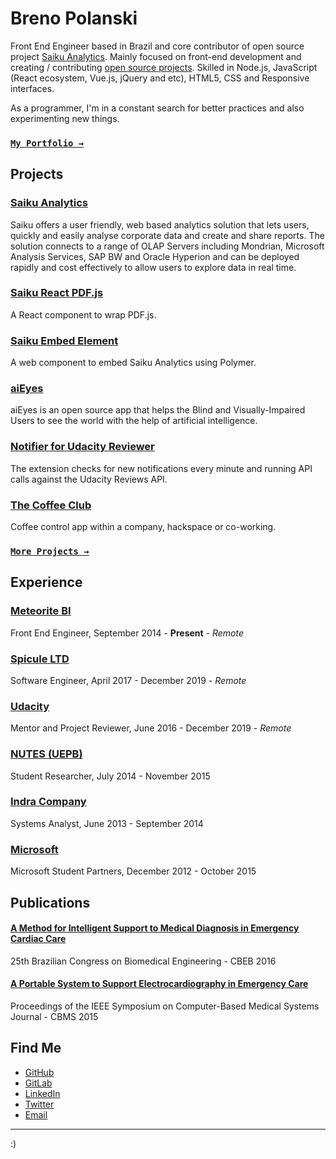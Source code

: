 # Breno Polanski

Front End Engineer based in Brazil and core contributor of open source project [Saiku Analytics](https://saiku.meteorite.bi/). Mainly focused on front-end development and creating / contributing [open source projects](https://github.com/brenopolanski). Skilled in Node.js, JavaScript (React ecosystem, Vue.js, jQuery and etc), HTML5, CSS and Responsive interfaces.

As a programmer, I'm in a constant search for better practices and also experimenting new things.

### [`My Portfolio →`](http://brenopolanski.com/my-portfolio/)

## Projects

### [Saiku Analytics](https://github.com/OSBI/saiku)

Saiku offers a user friendly, web based analytics solution that lets users, quickly and easily analyse corporate data and create and share reports. The solution connects to a range of OLAP Servers including Mondrian, Microsoft Analysis Services, SAP BW and Oracle Hyperion and can be deployed rapidly and cost effectively to allow users to explore data in real time.

### [Saiku React PDF.js](https://github.com/OSBI/saiku-react-pdfjs)

A React component to wrap PDF.js.

### [Saiku Embed Element](https://github.com/OSBI/saiku-embed-element)

A web component to embed Saiku Analytics using Polymer.

### [aiEyes](https://github.com/brenopolanski/aiEyes)

aiEyes is an open source app that helps the Blind and Visually-Impaired Users to see the world with the help of artificial intelligence.

### [Notifier for Udacity Reviewer](https://github.com/brenopolanski/notifier-for-udacity-reviewer)

The extension checks for new notifications every minute and running API calls against the Udacity Reviews API.

### [The Coffee Club](https://github.com/brenopolanski/coffee-club)

Coffee control app within a company, hackspace or co-working.

### [`More Projects →`](https://github.com/brenopolanski)

## Experience

### [Meteorite BI](https://www.meteorite.bi)

Front End Engineer, September 2014 - **Present** - *Remote*

### [Spicule LTD](https://www.spicule.co.uk)

Software Engineer, April 2017 - December 2019 - *Remote*

### [Udacity](https://www.udacity.com)

Mentor and Project Reviewer, June 2016 - December 2019 - *Remote*

### [NUTES (UEPB)](http://nutes.uepb.edu.br)

Student Researcher, July 2014 - November 2015

### [Indra Company](https://www.indracompany.com)

Systems Analyst, June 2013 - September 2014

### [Microsoft](https://studentpartners.microsoft.com/en-us)

Microsoft Student Partners, December 2012 - October 2015

## Publications

#### [A Method for Intelligent Support to Medical Diagnosis in Emergency Cardiac Care](https://easychair.org/smart-program/CBEB2016/2016-10-17.html#talk:33028)

25th Brazilian Congress on Biomedical Engineering - CBEB 2016

#### [A Portable System to Support Electrocardiography in Emergency Care](https://ieeexplore.ieee.org/document/7167496?arnumber=7167496)

Proceedings of the IEEE Symposium on Computer-Based Medical Systems Journal - CBMS 2015

## Find Me

- [GitHub](https://github.com/brenopolanski)
- [GitLab](https://gitlab.com/brenopolanski)
- [LinkedIn](https://linkedin.com/in/brenopolanski)
- [Twitter](https://twitter.com/brenopolanski)
- [Email](mailto:breno.polanski@gmail.com)

---

:)
